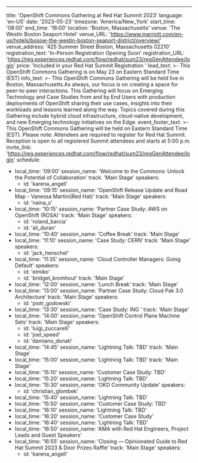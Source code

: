---
title: 'OpenShift Commons Gathering at Red Hat Summit 2023'
language: 'en-US'
date: '2023-05-23'
timezone: 'America/New_York'
start_time: '08:00'
end_time: '18:00'
location: 'Boston, Massachusetts'
venue: 'The Westin Boston Seaport Hotel'
venue_URL: 'https://www.marriott.com/en-us/hotels/bosow-the-westin-boston-seaport-district/overview/'
venue_address: '425 Summer Street Boston, Massachusetts 02210'
registration_text: 'In-Person Registration Opening Soon'
registration_URL: 'https://reg.experiences.redhat.com/flow/redhat/sum23/regGenAttendee/login'
price: 'Included in your Red Hat Summit Registration '
lead_text: >-
  This OpenShift Commons Gathering is on May 23 on Eastern Standard Time (EST)
info_text: >-
  This OpenShift Commons Gathering will be held live in Boston, Massachusetts.As always, our focus is on creating a space for peer-to-peer interactions. This Gathering will focus on Emerging Technology and Case Studies from and by End Users with production deployments of OpenShift sharing their use cases, insights into their workloads and  lessons learned along the way. Topics covered during this Gathering include hybrid cloud infrastructure, cloud-native development, and new Emerging technology initiatives on the Edge.
event_footer_text: >-
  This OpenShift Commons Gathering will be held on Eastern Standard Time (EST). Please note: Attendees are required to register for Red Hat Summit. Reception is open to all registered Summit attendees and starts at 5:00 p.m.
invite_link: 'https://reg.experiences.redhat.com/flow/redhat/sum23/regGenAttendee/login'
schedule:
  - local_time: '09:00'
    session_name: 'Welcome to the Commons: Unlock the Potential of Collaboration'
    track: 'Main Stage'
    speakers:
      - id: 'karena_angell'
  - local_time: '09:15'
    session_name: 'OpenShift Release Update and Road Map - Vanessa Martini(Red Hat)'
    track: 'Main Stage'
    speakers:
      - id: 'naina_s'
  - local_time: '10:15'
    session_name: 'Partner Case Study: AWS on OpenShift (ROSA)'
    track: 'Main Stage'
    speakers:
      - id: 'roland_barcia'
      - id: 'ali_duran'
  - local_time: '10:40'
    session_name: 'Coffee Break'
    track: 'Main Stage'
  - local_time: '11:10'
    session_name: 'Case Study: CERN'
    track: 'Main Stage'
    speakers:
      - id: 'jack_henschel'
  - local_time: '11:35'
    session_name: 'Cloud Controller Managers: Going Default'
    speakers:
      - id: 'elmiko'
      - id: 'bridget_kromhout'
    track: 'Main Stage'
  - local_time: '12:00'
    session_name: 'Lunch Break'
    track: 'Main Stage'
  - local_time: '13:00'
    session_name: 'Partner Case Study: Cloud Pak 3.0 Architecture'
    track: 'Main Stage'
    speakers:
      - id: 'piotr_godowski'
  - local_time: '13:30'
    session_name: 'Case Study: ING '
    track: 'Main Stage'
  - local_time: '14:00'
    session_name: 'OpenShift Control Plane Machine Sets'
    track: 'Main Stage'
    speakers: 
      - id: 'luigi_zuccarelli'
      - id: 'joel_speed'
      - id: 'damiano_donati'
  - local_time: '14:45'
    session_name: 'Lightning Talk: TBD'
    track: 'Main Stage'
  - local_time: '15:00'
    session_name: 'Lightning Talk: TBD'
    track: 'Main Stage'
  - local_time: '15:10'
    session_name: 'Customer Case Study: TBD'
  - local_time: '15:20'
    session_name: 'Lightning Talk: TBD'
  - local_time: '15:30'
    session_name: 'OKD Community Update'
    speakers:
      - id: 'christian_glombek'
  - local_time: '15:40'
    session_name: 'Lightning Talk: TBD'
  - local_time: '15:50'
    session_name: 'Customer Case Study: TBD'
  - local_time: '16:10'
    session_name: 'Lightning Talk: TBD'
  - local_time: '16:20'
    session_name: 'Customer Case Study'
  - local_time: '16:40'
    session_name: 'Lightning Talk: TBD'
  - local_time: '16:50'
    session_name: 'AMA with Red Hat Engineers, Project Leads and Guest Speakers'
  - local_time: '16:55'
    session_name: 'Closing — Opinionated Guide to Red Hat Summit 2023 & Door Prizes Raffle'
    track: 'Main Stage'
    speakers:
      - id: 'karena_angell'
